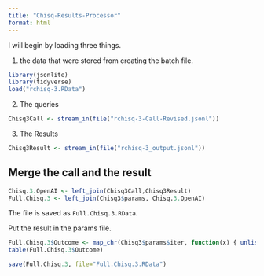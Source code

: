 ```yaml
---
title: "Chisq-Results-Processor"
format: html
---
```


I will begin by loading three things.  

1. the data that were stored from creating the batch file.

```r
library(jsonlite)
library(tidyverse)
load("rchisq-3.RData")
```

2. The queries

```r
Chisq3Call <- stream_in(file("rchisq-3-Call-Revised.jsonl"))
```

3. The Results

```r
Chisq3Result <- stream_in(file("rchisq-3_output.jsonl"))
```

## Merge the call and the result

```r
Chisq.3.OpenAI <- left_join(Chisq3Call,Chisq3Result)
Full.Chisq.3 <- left_join(Chisq3$params, Chisq.3.OpenAI)
```

The file is saved as `Full.Chisq.3.RData`.

Put the result in the params file.

```r
Full.Chisq.3$Outcome <- map_chr(Chisq3$params$iter, function(x) { unlist(Chisq3Result$response$body$choices[[x]][[2]][2]) })
table(Full.Chisq.3$Outcome)
```

```r
save(Full.Chisq.3, file="Full.Chisq.3.RData")
```

